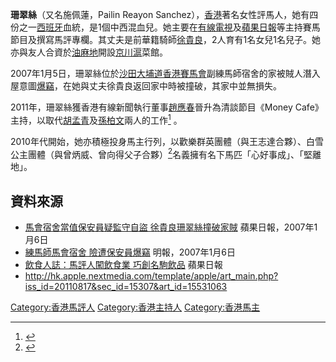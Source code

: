'''珊翠絲'''（又名施佩蓮，Pailin Reayon Sanchez），[[香港|香港]]著名女性評馬人，她有四份之一[[西班牙|西班牙]]血統，是1個中西混血兒。她主要在[[香港有線電視|有線電視]]及[[蘋果日報_(香港)|蘋果日報]]等主持賽馬節目及撰寫馬評專欄。其丈夫是前華籍騎師[[徐貴良|徐貴良]]，2人育有1名女兒1名兒子。她亦與友人合資於[[油麻地|油麻地]]開設[[北京市|京]][[四川省|川]][[上海市|滬]]菜館。

2007年1月5日，珊翠絲位於[[沙田_(香港)|沙田]][[大埔道|大埔道]][[香港賽馬會|香港賽馬會]]副練馬師宿舍的家被賊人潛入屋意圖[[爆竊|爆竊]]，在她與丈夫徐貴良返回家中時被撞破，其家中並無損失。

2011年，珊翠絲獲香港有線新聞執行董事[[趙應春|趙應春]]晉升為清談節目《Money Cafe》主持，以取代[[胡孟青|胡孟青]]及[[孫柏文|孫柏文]]兩人的工作<ref>{{Cite web |url=https://realforum.zkiz.com/thread.php?tid=24120&page=0 |title=有線搞新意思　評馬靚姐講股 胡孟青怒劈炮 -龍鳳大茶樓-Realforum |date=2011-08-17 |accessdate=2018-12-08 |archive-date=2018-12-09 |archive-url=https://web.archive.org/web/20181209124428/https://realforum.zkiz.com/thread.php?tid=24120&page=0 |dead-url=yes }}</ref> 。

2010年代開始，她亦積極投身馬主行列，以歡樂群英團體（與王志達合夥）、白雪公主團體（與曾炳威、曾向得父子合夥）<ref>{{Cite web |url=http://member.hkjc.com/member/image/common/list_of_registered_syndiates.pdf |title=香港賽馬會：賽馬團體名單 |access-date=2015-09-06 |archive-url=https://web.archive.org/web/20180612162447/http://member.hkjc.com/member/image/common/list_of_registered_syndiates.pdf |archive-date=2018-06-12 |dead-url=yes }}</ref>名義擁有名下馬匹「心好事成」、「堅離地」。

==資料來源==
{{reflist}}
*[https://web.archive.org/web/20070129020625/http://www1.appledaily.atnext.com/template/apple/art_main.cfm?iss_id=20070106&sec_id=4104&subsec_id=12731&art_id=6690701 馬會宿舍當值保安員疑監守自盜 徐貴良珊翠絲撞破家賊] 蘋果日報，2007年1月6日
*[http://www.mingpaovan.com/htm/News/20070106/HK-gcd1.htm 練馬師馬會宿舍 險遭保安員爆竊] {{Wayback|url=http://www.mingpaovan.com/htm/News/20070106/HK-gcd1.htm |date=20070928110107 }} 明報，2007年1月6日
*[http://motor.atnext.com/moDspContent.cfm?article_ID='%22L%5B%3BQ%2FK%26%22P%20%20%0A&CAT_ID=18 飲食人誌：馬評人闖飲食業 巧創名駒飲品]{{Dead link|date=2018年6月 |bot=InternetArchiveBot |fix-attempted=no }} 蘋果日報
*http://hk.apple.nextmedia.com/template/apple/art_main.php?iss_id=20110817&sec_id=15307&art_id=15531063 {{Wayback|url=http://hk.apple.nextmedia.com/template/apple/art_main.php?iss_id=20110817&sec_id=15307&art_id=15531063 |date=20110912045948 }}

{{HK-bio-stub}}
[[Category:香港馬評人|Category:香港馬評人]]
[[Category:香港主持人|Category:香港主持人]]
[[Category:香港馬主|Category:香港馬主]]